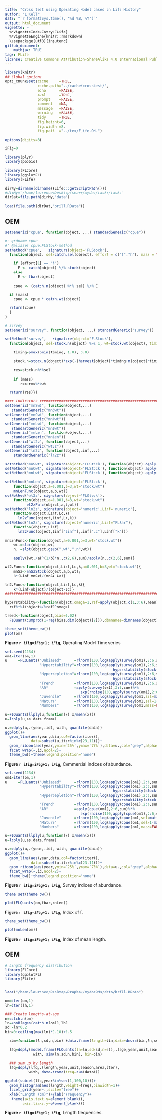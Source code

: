 ```yaml
---
title: "Cross test using Operating Model based on Life History"
author: "L Kell"
date: "`r format(Sys.time(), '%d %B, %Y')`"
output: html_document
vignette: >
  %\VignetteIndexEntry{FLife}
  %\VignetteEngine{knitr::rmarkdown}
  \usepackage[utf8]{inputenc}
github_document:
    mathjax: TRUE
tags: FLife
license: Creative Commons Attribution-ShareAlike 4.0 International Public License
---
```


```r
library(knitr)
## Global options
opts_chunk$set(cache     =TRUE,
               cache.path="../cache/crosstest/",
               echo      =FALSE,
               eval      =TRUE,
               prompt    =FALSE,
               comment   =NA,
               message   =FALSE,
               warning   =FALSE,
               tidy      =TRUE,
               fig.height=6,
               fig.width =8,
               fig.path  ="../tex/FLife-OM-")

options(digits=3)

iFig=0
```
```r
library(plyr)
library(popbio)

library(FLCore)
library(ggplotFL)
library(FLife)
```
```r
dirMy=dirname(dirname(FLife:::getScriptPath()))
#dirMy="/home/laurence/Desktop/sea++/mydas/tasks/task4"
dirDat=file.path(dirMy,"data")
```
```r
load(file.path(dirDat,"brill.RData"))
```

## OEM
```r
setGeneric("cpue", function(object, ...) standardGeneric("cpue"))

#' @rdname cpue
#' @aliases cpue,FLStock-method
setMethod('cpue',   signature(object='FLStock'),
  function(object, sel=catch.sel(object), effort = c("f","h"), mass = TRUE) {

    if (effort[1] == "h")
      E <- catch(object) %/% stock(object)
    else  
      E <- fbar(object)
    
    cpue <- (catch.n(object) %*% sel) %/% E

  if (mass)
    cpue <- cpue * catch.wt(object)

  return(cpue)
  }
)
```

```r
# survey
setGeneric("survey", function(object, ...) standardGeneric("survey"))

setMethod("survey",   signature(object="FLStock"),
  function(object, sel=stock.n(object) %=% 1, wt=stock.wt(object), timing=0.5, mass=FALSE) {
  
    timing=pmax(pmin(timing, 1.0), 0.0)

    stock.n=stock.n(object)*exp(-(harvest(object)*timing+m(object)*timing))
 
    res=stock.n%*%sel
  
    if (mass)
       res=res%*%wt

  return(res)})
```

```r
#### Indicators ################################################################
setGeneric("mnSwt", function(object,...)
   standardGeneric("mnSwt"))
setGeneric("mnCwt", function(object,...)
   standardGeneric("mnCwt"))
setGeneric("mnLwt", function(object,...)
   standardGeneric("mnLwt"))
setGeneric("mnLen", function(object,...)
   standardGeneric("mnLen"))
setGeneric("wt2z", function(object,...)
   standardGeneric("wt2z"))
setGeneric("ln2z", function(object,Linf,...)
    standardGeneric("ln2z"))

setMethod('mnSwt', signature(object='FLStock'), function(object) apply(stock.wt(   object)*stock.n(   object),2:6,sum)/apply(stock.n(   object),2:6,sum)) 
setMethod('mnCwt', signature(object='FLStock'), function(object) apply(catch.wt(   object)*catch.n(   object),2:6,sum)/apply(catch.n(   object),2:6,sum)) 
setMethod('mnLwt', signature(object='FLStock'), function(object) apply(landings.wt(object)*landings.n(object),2:6,sum)/apply(landings.n(object),2:6,sum)) 
  
setMethod('mnLen', signature(object='FLStock'), 
    function(object,a=0.001,b=3,wt="stock.wt") 
    mnLenFunc(object,a,b,wt))
setMethod('wt2z', signature(object='FLStock'), 
    function(object,a=0.001,b=3,wt="stock.wt") 
          wt2zFunc(object,a,b,wt))
setMethod('ln2z', signature(object='numeric',Linf='numeric'),
    function(object,Linf,Lc,k) 
	  ln2zFunc(object,Linf,Lc,k))
setMethod('ln2z', signature(object='numeric',Linf="FLPar"),
    function(object,Linf) 
	  ln2zFunc(object,Linf["Linf"],Linf["Lc"],Linf["k"]))

mnLenFunc<-function(object,a=0.001,b=3,wt="stock.wt"){
    wt.=slot(object,wt)
    n. =slot(object,gsub(".wt",".n",wt))

    apply((wt./a)^(1/b)*n.,c(2,6),sum)/apply(n.,c(2,6),sum)}

wt2zFunc<-function(object,Linf,Lc,k,a=0.001,b=3,wt="stock.wt"){
    mnSz<-mnSzStock(object,a,b,wt); 
    k*(Linf-mnSz)/(mnSz-Lc)}

ln2zFunc<-function(object,Linf,Lc,k){
    k*(Linf-object)/(object-Lc)}
################################################################################
```

```r
hyperstability<-function(object,omega=1,ref=apply(object,c(1,3:6),mean)) 
  ref%*%((object%/%ref)^omega)
```

```r
trend<-function(object,bias=0.02) 
  FLQuant(cumprod(1+rep(bias,dim(object)[2])),dimnames=dimnames(object))
```

```r
theme_set(theme_bw())
plot(om)
```

**Figure `r iFig=iFig+1; iFig`,** Operating Model Time series.

```r
set.seed(1234)
om1=iter(om,1)
u     =FLQuants("Unbiased"      =rlnorm(100,log(apply(survey(om1),2:6,sum)),.3),
                "Hyperstability"=rlnorm(100,log(apply(survey(om1),2:6,sum)%*%
                                                  hyperstability(stock(om1),0.5)),.3),
                "Hyperdepletion"=rlnorm(100,log(apply(survey(om1),2:6,sum)%*%
                                                  hyperstability(stock(om1),1.5)),0.3),
                "Trend"         =rlnorm(100,log(apply(survey(om1),2:6,sum)%*%bias(stock(om1),0.02)),.3),
                "AR"            =apply(survey(om1),2:6,sum)%*%
                                   exp(rnoise(100,apply(survey(om1),2:6,sum)*0,.3,b=.7)),
                "Juvenile"      =rlnorm(100,log(apply(survey(om1,sel=mat(om1)),2:6,sum)),.3),
                "Mature"        =rlnorm(100,log(apply(survey(om1,sel=1-mat(om1)),2:6,sum)),.3),
                "Numbers"       =rlnorm(100,log(apply(survey(om1,mass=FALSE),2:6,sum)),.3))

u=FLQuants(llply(u,function(x) x/mean(x)))
u=ldply(u,as.data.frame)

u.=ddply(u,.(year,.id), with, quantile(data))
ggplot()+
  geom_line(aes(year,data,col=factor(iter)),
            data=subset(u,iter%in%c(23,11)))+
  geom_ribbon(aes(year,ymin=`25%`,ymax=`75%`),data=u.,col="grey",alpha=.5)+
  facet_wrap(~.id,ncol=2)+
  theme_bw()+theme(legend.position="none")
```

**Figure `r iFig=iFig+1; iFig`,** Commercial indices of abundance.


```r
set.seed(1234)
om1=iter(om,1)
u     =FLQuants("Unbiased"      =rlnorm(100,log(apply(cpue(om1),2:6,sum)),.3),
                "Hyperstability"=rlnorm(100,log(apply(cpue(om1),2:6,sum)%*%
                                                  hyperstability(stock(om1),0.5)),.3),
                "Hyperdepletion"=rlnorm(100,log(apply(cpue(om1),2:6,sum)%*%
                                                  hyperstability(stock(om1),1.5)),0.3),
                "Trend"         =rlnorm(100,log(apply(cpue(om1),2:6,sum)%*%bias(stock(om1),0.02)),.3),
                "AR"            =apply(cpue(om1),2:6,sum)%*%
                                   exp(rnoise(100,apply(cpue(om1),2:6,sum)*0,.3,b=.7)),
                "Juvenile"      =rlnorm(100,log(apply(cpue(om1,sel=mat(om1)),2:6,sum)),.3),
                "Mature"        =rlnorm(100,log(apply(cpue(om1,sel=1-mat(om1)),2:6,sum)),.3),
                "Numbers"       =rlnorm(100,log(apply(cpue(om1,mass=FALSE),2:6,sum)),.3))

u=FLQuants(llply(u,function(x) x/mean(x)))
u=ldply(u,as.data.frame)

u.=ddply(u,.(year,.id), with, quantile(data))
ggplot()+
  geom_line(aes(year,data,col=factor(iter)),
            data=subset(u,iter%in%c(23,11)))+
  geom_ribbon(aes(year,ymin=`25%`,ymax=`75%`),data=u.,col="grey",alpha=.5)+
  facet_wrap(~.id,ncol=2)+
  theme_bw()+theme(legend.position="none")
```

**Figure `r iFig=iFig+1; iFig`,** Survey indices of abundance.


```r
theme_set(theme_bw())

plot(FLQuants(om,fbar,mnLen))
```

**Figure `r iFig=iFig+1; iFig`,** Index of F.


```r
theme_set(theme_bw())

plot(mnLen(om))
```

**Figure `r iFig=iFig+1; iFig`,** Index of mean length.

## OEM
```r
# Length frequency distribution
library(FLCore)
library(ggplotFL)
library(FLife)


load("/home/laurence/Desktop/Dropbox/mydasOMs/data/brill.RData")

om=iter(om,1)
lh=iter(lh,1)

### Create lengths-at-age 
n=catch.n(om)
ln=vonB(ages(catch.n(om)),lh)
sd =ln*0.2
bin=0:ceiling(max(ln)*1.10)+0.5

  sim=function(ln,sd,n,bin) {data.frame(length=bin,data=dnorm(bin,ln,sd)*n)}

  lfq=ddply(model.frame(FLQuants(ln=ln,sd=sd,n=n)),.(age,year,unit,season,area,iter), 
             with, sim(ln,sd,n,bin), bin=bin)
  
  ### sum up by length 
  lfq=ddply(lfq,.(length,year,unit,season,area,iter), 
           with, data.frame(freq=sum(data)))
```


```r
ggplot(subset(lfq,year%in%seq(1,100,10)))+
  geom_histogram(aes(length,weight=freq),binwidth=1)+
  facet_grid(year~.,scale="free")+
  xlab("Length (cm)")+ylab("Frequency")+
   theme(axis.text.y=element_blank(),
        axis.ticks.y=element_blank())
```


**Figure `r iFig=iFig+1; iFig`,** Length frequencies.
